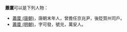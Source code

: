 '''蕭廩'''可以是下列人物：
*[[蕭廩_(唐朝)|蕭廩 (唐朝)]]，唐朝末年人，曾擔任京兆尹，後貶賀州司戶。
*[[蕭廩_(明朝)|蕭廩 (明朝)]]，字可發，號兑，萬安人。

{{消歧义|Cat=二字蕭姓人名消歧義}}